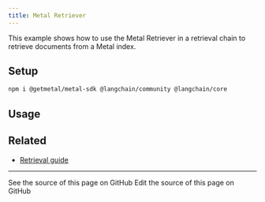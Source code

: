 ```yaml
---
title: Metal Retriever
---
```


This example shows how to use the Metal Retriever in a retrieval chain to retrieve documents from a Metal index.

## Setup


<IntegrationInstallTooltip/>

```bash npm
npm i @getmetal/metal-sdk @langchain/community @langchain/core
```

## Usage


<Metal />

## Related

- [Retrieval guide](/oss/javascript/langchain/retrieval)

---

<CardGroup cols={2}>
  <Card title="View Source" icon="eye" href="https://github.com/langchain-ai/docs/blob/main/src/oss/javascript/integrations/retrievers/metal-retriever.mdx">
    See the source of this page on GitHub
  </Card>
  <Card title="Edit Source" icon="pen-to-square" href="https://github.com/langchain-ai/docs/edit/main/src/oss/javascript/integrations/retrievers/metal-retriever.mdx">
    Edit the source of this page on GitHub
  </Card>
</CardGroup>
